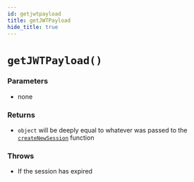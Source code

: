 ```yaml
---
id: getjwtpayload
title: getJWTPayload
hide_title: true
---
```


# ``getJWTPayload()``
### Parameters
- none
### Returns
- ``object`` will be deeply equal to whatever was passed to the [``createNewSession``](./../createnewsession) function
### Throws 
- If the session has expired
